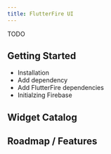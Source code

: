 ```yaml
---
title: FlutterFire UI
---
```


TODO

## Getting Started

- Installation
 - Add dependency
 - Add FlutterFire dependencies
- Initialzing Firebase

## Widget Catalog

## Roadmap / Features
